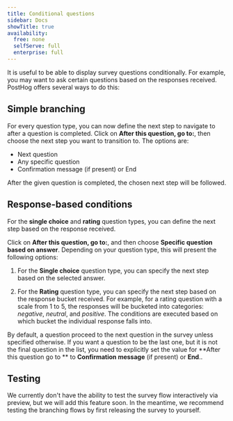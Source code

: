 ```yaml
---
title: Conditional questions
sidebar: Docs
showTitle: true
availability:
  free: none
  selfServe: full
  enterprise: full
---
```


It is useful to be able to display survey questions conditionally. For example, you may want to ask certain questions based on the responses received. PostHog offers several ways to do this:

## Simple branching

For every question type, you can now define the next step to navigate to after a question is completed. Click on __After this question, go to:__, then choose the next step you want to transition to. The options are:

- Next question
- Any specific question
- Confirmation message (if present) or End

After the given question is completed, the chosen next step will be followed.

## Response-based conditions

For the **single choice** and **rating** question types, you can define the next step based on the response received. 

Click on **After this question, go to:**, and then choose **Specific question based on answer**. Depending on your question type, this will present the following options:

1. For the __Single choice__ question type, you can specify the next step based on the selected answer.

<ProductScreenshot
    imageLight="https://res.cloudinary.com/dmukukwp6/image/upload/surveys_branching_singlechoice_8053dd1700.png" 
    imageDark="https://res.cloudinary.com/dmukukwp6/image/upload/surveys_branching_singlechoice_dark_0ec63f974a.png"
    alt="Survey single choice branching" 
    classes="rounded"
/>

2. For the __Rating__ question type, you can specify the next step based on the response bucket received. For example, for a rating question with a scale from 1 to 5, the responses will be bucketed into categories: _negative_, _neutral_, and _positive_. The conditions are executed based on which bucket the individual response falls into.

<ProductScreenshot
    imageLight="https://res.cloudinary.com/dmukukwp6/image/upload/Screenshot_2024_07_03_at_14_09_29_210ff7ced4.png" 
    imageDark="https://res.cloudinary.com/dmukukwp6/image/upload/Screenshot_2024_07_03_at_14_10_37_7804a733b4.png"
    alt="Survey rating branching" 
    classes="rounded"
/>


By default, a question proceed to the next question in the survey unless specified otherwise. If you want a question to be the last one, but it is not the final question in the list, you need to explicitly set the value for **After this question go to ** to __Confirmation message__ (if present) or __End__..

<ProductScreenshot
    imageLight="https://res.cloudinary.com/dmukukwp6/image/upload/Screenshot_2024_07_03_at_14_15_15_8d0d9053d9.png" 
    imageDark="https://res.cloudinary.com/dmukukwp6/image/upload/Screenshot_2024_07_03_at_14_16_21_683fb41cda.png"
    alt="Survey end branching" 
    classes="rounded"
/>

## Testing
We currently don't have the ability to test the survey flow interactively via preview, but we will add this feature soon. In the meantime, we recommend testing the branching flows by first releasing the survey to yourself.